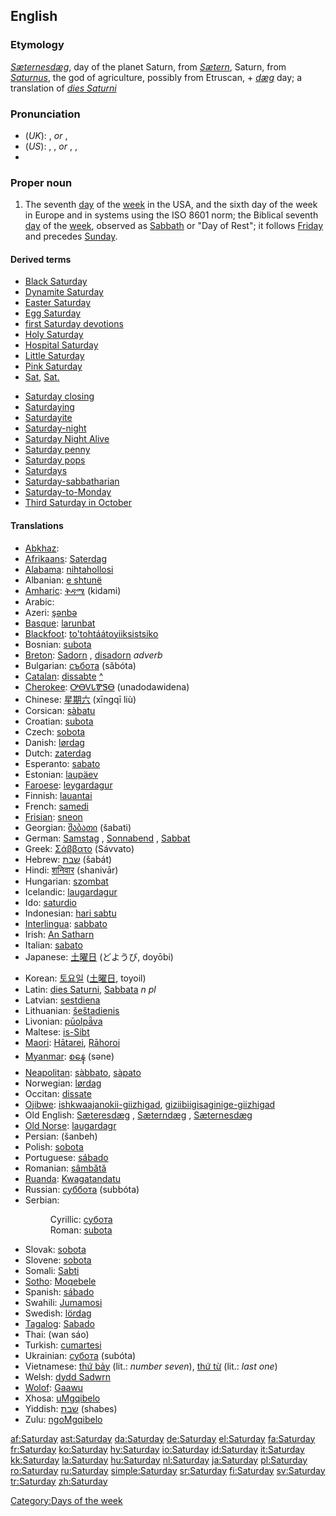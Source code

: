 ==English==

===Etymology===
{{OE.}} ''[[Sæternesdæg]]'', day of the planet Saturn, from ''[[Sætern]]'', Saturn, from {{L.}} ''[[Saturnus]]'', the god of agriculture, possibly from Etruscan, + {{OE.}} ''[[dæg]]'' day; a translation of {{L.}} ''[[dies Saturni]]''

===Pronunciation===
*(''UK''): {{IPA|/ˈsætədeɪ/}}, {{SAMPA|/"s{t@deI/}} ''or'' {{IPA|/ˈsætədi/}}, {{SAMPA|/"s{t@di/}}
*(''US''): {{AHD|săʹtər-dā}}, {{IPA|/ˈsætɚdeɪ/}}, {{SAMPA|/"s{t@`deI/}} ''or'' {{AHD|săʹtər-di}}, {{IPA|/ˈsætɚdi/}}, {{SAMPA|/"s{t@`di/}}
*{{audio|en-us-Saturday.ogg|Audio (US)}}

===Proper noun===
{{en-noun}}

# The seventh [[day]] of the [[week]] in the USA, and the sixth day of the week in Europe and in systems using the ISO 8601 norm; the Biblical seventh [[day]] of the [[week]], observed as [[Sabbath]] or "Day of Rest"; it follows [[Friday]] and precedes [[Sunday]].
<!--probably just the attributive form of the noun: #An appointment, person, or feeling associated with this day of the week.-->

====Derived terms====
{{top2}}
*[[Black Saturday]]
*[[Dynamite Saturday]]
*[[Easter Saturday]]
*[[Egg Saturday]]
*[[first Saturday devotions]]
*[[Holy Saturday]]
*[[Hospital Saturday]]
*[[Little Saturday]]
*[[Pink Saturday]]
*[[Sat]], [[Sat.]]
{{mid2}}
*[[Saturday closing]]
*[[Saturdaying]]
*[[Saturdayite]]
*[[Saturday-night]]
*[[Saturday Night Alive]]
*[[Saturday penny]]
*[[Saturday pops]]
*[[Saturdays]]<!--adverb-->
*[[Saturday-sabbatharian]]
*[[Saturday-to-Monday]]
*[[w:Third Saturday in October|Third Saturday in October]]
{{bottom}}

====Translations====
{{trans-top|day of the week}}
*[[Abkhaz]]: {{RUchar|[[асабш]]}} {{IPAchar|(asabš)}}
*[[Afrikaans]]: [[Saterdag]]
*[[Alabama]]: [[nihtahollosi]]
*Albanian: [[e shtunë]]
*[[Amharic]]: [[ቅዳሜ]] (kidami)
*Arabic: {{ARchar|[[السبت]]}} {{IPAchar|(as-sábt)}}
*Azeri: [[şənbə]]
*[[Basque]]: [[larunbat]]
*[[Blackfoot]]: [[to'tohtáátoyiiksistsiko]]
*Bosnian: [[subota#Bosnian|subota]] {{f}}
*[[Breton]]: [[Sadorn]] {{m}}, [[disadorn]] ''adverb''
*Bulgarian: [[събота]] (săbóta) {{f}}
*[[Catalan]]: [[dissabte]] {{m}} [[:ca:dissabte|^]]
*[[Cherokee]]: [[ᎤᎾᏙᏓᏈᏕᎾ]] (unadodawidena)
*Chinese: [[星期六]] (xīngqī liù)
*Corsican: [[sàbatu]]
*Croatian: [[subota#Croatian|subota]] {{f}}
*Czech: [[sobota]] {{f}}
*Danish: [[lørdag]]
*Dutch: [[zaterdag]] {{m}}
*Esperanto: [[sabato]]
*Estonian: [[laupäev]]
*[[Faroese]]: [[leygardagur]] {{m}}
*Finnish: [[lauantai]]
*French: [[samedi]] {{m}}
*[[Frisian]]: [[sneon]]
*Georgian: [[შაბათი]] (šabati)
*German: [[Samstag]] {{m}}, [[Sonnabend]] {{m}}, [[Sabbat]] {{m}}
*Greek: [[Σάββατο]] (Sávvato) {{f}}
*Hebrew: [[שבת]] (šabát)
*Hindi: [[शनिवार]] (shanivār)
*Hungarian: [[szombat]]
*Icelandic: [[laugardagur]] {{m}}
*Ido: [[saturdio]]
*Indonesian: [[hari sabtu]]
*[[Interlingua]]: [[sabbato]]
*Irish: [[An Satharn]]
*Italian: [[sabato]] {{m}}
*Japanese: [[土曜日]] (どようび, doyōbi)
{{trans-mid}}
*Korean: [[토요일]] ([[土曜日]], toyoil)
*Latin: [[dies Saturni]], [[Sabbata]] ''n pl''
*Latvian: [[sestdiena]]
*Lithuanian: [[šeštadienis]] {{m}}
*Livonian: [[pūolpǟva]]
*Maltese: [[is-Sibt]]
*[[Maori]]: [[Hātarei]], [[Rāhoroi]]
*[[Myanmar]]: [[စနေ]] (səne)
*[[Neapolitan]]: [[sàbbato]], [[sàpato]]
*Norwegian: [[lørdag]]
*Occitan: [[dissate]]
*[[Ojibwe]]: [[ishkwaajanokii-giizhigad]], [[giziibiigisaginige-giizhigad]]
*Old English: [[Sæteresdæg]] {{m}}, [[Sæterndæg]] {{m}}, [[Sæternesdæg]] {{m}}
*[[Old Norse]]: [[laugardagr]] {{m}}
*Persian: {{FAchar|[[شنبه]]}} (šanbeh)
*Polish: [[sobota]] {{f}}
*Portuguese: [[sábado]] {{m}}
*Romanian: [[sâmbătă]] {{f}}
*[[Ruanda]]: [[Kwagatandatu]]
*Russian: [[суббота]] (subbóta) {{f}}
*Serbian:
*:Cyrillic: [[субота#Serbian|субота]] {{f}}
*:Roman: [[subota#Serbian|subota]] {{f}}
*Slovak: [[sobota#Slovak|sobota]] {{f}}
*Slovene: [[sobota]] {{f}}
*Somali: [[Sabti]]
*[[Sotho]]: [[Moqebele]]
*Spanish: [[sábado]] {{m}}
*Swahili: [[Jumamosi]]
*Swedish: [[lördag]] {{c}}
*[[Tagalog]]: [[Sabado]]
*Thai: {{THchar|[[วันเสาร์]]}} (wan sáo)
*Turkish: [[cumartesi]]
*Ukrainian: [[субота]] (subóta) {{f}}
*Vietnamese: [[thứ bảy]] (lit.: ''number seven''), [[thứ từ]] (lit.: ''last one'')
*Welsh: [[dydd Sadwrn]] {{m}}
*[[Wolof]]: [[Gaawu]]
*Xhosa: [[uMgqibelo]]
*Yiddish: [[שבת#Yiddish|שבת]] (shabes)
*Zulu: [[ngoMgqibelo]]
{{trans-bottom}}

[[Category:Days of the week]]

[[af:Saturday]]
[[ast:Saturday]]
[[da:Saturday]]
[[de:Saturday]]
[[el:Saturday]]
[[fa:Saturday]]
[[fr:Saturday]]
[[ko:Saturday]]
[[hy:Saturday]]
[[io:Saturday]]
[[id:Saturday]]
[[it:Saturday]]
[[kk:Saturday]]
[[la:Saturday]]
[[hu:Saturday]]
[[nl:Saturday]]
[[ja:Saturday]]
[[pl:Saturday]]
[[ro:Saturday]]
[[ru:Saturday]]
[[simple:Saturday]]
[[sr:Saturday]]
[[fi:Saturday]]
[[sv:Saturday]]
[[tr:Saturday]]
[[zh:Saturday]]